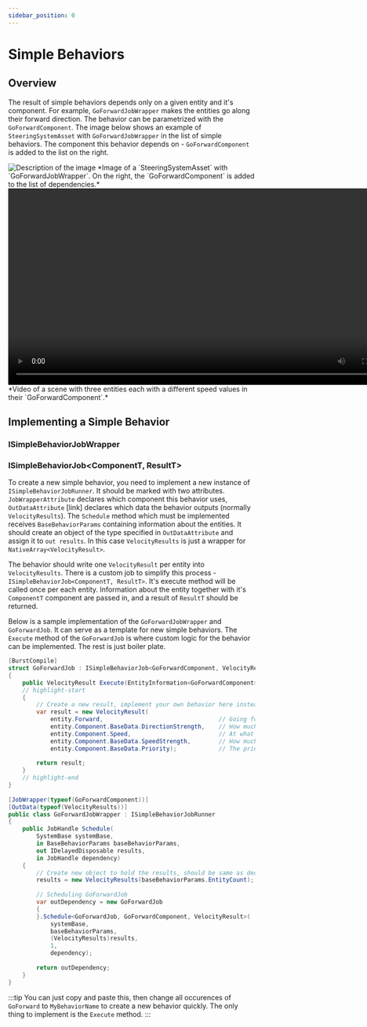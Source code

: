 ```yaml
---
sidebar_position: 0
---
```


# Simple Behaviors

## Overview

The result of simple behaviors depends only on a given entity and it's component. For example, `GoForwardJobWrapper` makes the entities go along their forward direction. The behavior can be parametrized with the `GoForwardComponent`. The image below shows an example of `SteeringSystemAsset` with `GoForwardJobWrapper` in the list of simple behaviors. The component this behavior depends on - `GoForwardComponent` is added to the list on the right.

<img src="/img/MinimalSteeringSystem.png" alt="Description of the image"/>
*Image of a `SteeringSystemAsset` with `GoForwardJobWrapper`. On the right, the `GoForwardComponent` is added to the list of dependencies.*

<video controls width="800">
  <source src="/videos/GoForwardVideo.mp4" type="video/mp4" />
  Your browser does not support the video tag.
</video>
*Video of a scene with three entities each with a different speed values in their `GoForwardComponent`.*

## Implementing a Simple Behavior


### ISimpleBehaviorJobWrapper


### ISimpleBehaviorJob\<ComponentT, ResultT\>

To create a new simple behavior, you need to implement a new instance of `ISimpleBehaviorJobRunner`. It should be marked with two attributes. `JobWrapperAttribute` declares which component this behavior uses, `OutDataAttribute` [link] declares which data the behavior outputs (normally `VelocityResults`). The `Schedule` method which must be implemented receives `BaseBehaviorParams` containing information about the entities. It should create an object of the type specified in `OutDataAttribute` and assign it to `out results`. In this case `VelocityResults` is just a wrapper for `NativeArray<VelocityResult>`.

The behavior should write one `VelocityResult` per entity into `VelocityResults`. There is a custom job to simplify this process - `ISimpleBehaviorJob<ComponentT, ResultT>`. It's execute method will be called once per each entity. Information about the entity together with it's `ComponentT` component are passed in, and a result of `ResultT` should be returned.

Below is a sample implementation of the `GoForwardJobWrapper` and `GoForwardJob`. It can serve as a template for new simple behaviors. The `Execute` method of the `GoForwardJob` is where custom logic for the behavior can be implemented. The rest is just boiler plate.

```csharp title="GoForwardJobWrapper.cs"
[BurstCompile]
struct GoForwardJob : ISimpleBehaviorJob<GoForwardComponent, VelocityResult>
{
    public VelocityResult Execute(EntityInformation<GoForwardComponent> entity)
    // highlight-start
    {
        // Create a new result, implement your own behavior here instead
        var result = new VelocityResult(
            entity.Forward,                                 // Going forward in the current facing direction
            entity.Component.BaseData.DirectionStrength,    // How much I want to go in that direction
            entity.Component.Speed,                         // At what speed I want to go in that direction
            entity.Component.BaseData.SpeedStrength,        // How much I want to go at that speed
            entity.Component.BaseData.Priority);            // The priority of this behavior
            
        return result;
    }
    // highlight-end
}
    
[JobWrapper(typeof(GoForwardComponent))]
[OutData(typeof(VelocityResults))]
public class GoForwardJobWrapper : ISimpleBehaviorJobRunner
{
    public JobHandle Schedule(
        SystemBase systemBase,
        in BaseBehaviorParams baseBehaviorParams,
        out IDelayedDisposable results,
        in JobHandle dependency)
    {
        // Create new object to hold the results, should be same as declared in OutData
        results = new VelocityResults(baseBehaviorParams.EntityCount);
            
        // Scheduling GoForwardJob
        var outDependency = new GoForwardJob
        {
        }.Schedule<GoForwardJob, GoForwardComponent, VelocityResult>(
            systemBase,
            baseBehaviorParams,
            (VelocityResults)results,
            1,
            dependency);
            
        return outDependency;
    }
}
```

:::tip
You can just copy and paste this, then change all occurences of `GoForward` to `MyBehaviorName` to create a new behavior quickly. The only thing to implement is the `Execute` method.
:::